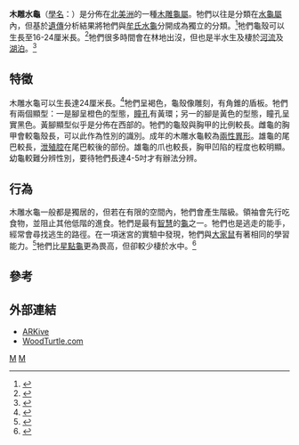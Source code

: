 {{Speciesbox
| taxon = Glyptemys insculpta
| image = N140 Sowerby & Lear 1872 (glyptemys insculpta).jpg
| status = EN
| status_system = iucn2.3
| status_ref = <ref name="iucn">{{IUCN2009|assessors=Tortoise & Freshwater Turtle Specialist Group|year=1996|title=Glyptemys insculpta|id=4965|downloaded=2009-06-26}}</ref>
| binomial_authority = ([[John_Eatton_Le_Conte|Le Conte]], 1830)
}}
'''木雕水龜'''（[[學名|學名]]：''{{lang|la|Glyptemys insculpta}}''）是分佈在[[北美洲|北美洲]]的一種[[木雕龜屬|木雕龜屬]]。牠們以往是分類在[[水龜屬|水龜屬]]內，但基於[[遺傳|遺傳]]分析結果將牠們與[[牟氏水龜|牟氏水龜]]分開成為獨立的分類。<ref>{{Cite journal en|author=Feldman, C.R. and J.F. Parham|year=2002|title=Molecular phylogenetics of Emydine turtles: taxonomic revision and the evolution of shell kinesis|journal=Molecular Phylogenetics and Evolution|volume=22|pages=388-398}}</ref>牠們龜殼可以生長至16-24厘米長。<ref>{{Cite journal en|author=Saumure, R.A.|year=1992|title=''Clemmys insculpta'' Size|journal=Herpetological Review|volume=23|pages=116}}</ref>牠們很多時間會在林地出沒，但也是半水生及棲於[[河流|河流]]及[[湖泊|湖泊]]。<ref>{{Cite web|url=http://www.dnr.state.wi.us/Org/land/er/factsheets/herps/wturtle.htm|title=Wood Turtle|accessdate=2006-10-26|deadurl=yes|archiveurl=https://web.archive.org/web/20060716085735/http://www.dnr.state.wi.us/Org/land/er/factsheets/herps/wturtle.htm|archivedate=2006-07-16}}</ref>

==特徵==
木雕水龜可以生長達24厘米長。<ref name="Animal">{{cite book en|last=Kindersley |first= Dorling |year=2001,2005 |title=Animal |url=https://archive.org/details/animalencycloped00barb |location=New York City |publisher=DK Publishing |isbn=0-7894-7764-5}}</ref>牠們呈褐色，龜殼像雕刻，有角錐的盾板。牠們有兩個顯型：一是腳呈橙色的型態，[[瞳孔|瞳孔]]有黃環；另一的腳是黃色的型態，瞳孔呈實黑色。黃腳顯型似乎是分佈在西部的。牠們的龜殼與胸甲的比例較長。雌龜的胸甲會較龜殼長，可以此作為性別的識別。成年的木雕水龜較為[[兩性異形|兩性異形]]。雄龜的尾巴較長，[[泄殖腔|泄殖腔]]在尾巴較後的部份。雄龜的爪也較長，胸甲凹陷的程度也較明顯。幼龜較難分辨性別，要待牠們長達4-5吋才有辦法分辨。

==行為==
木雕水龜一般都是獨居的，但若在有限的空間內，牠們會產生階級。領袖會先行吃食物，並阻止其他低階的進食。牠們是最有[[智慧|智慧]]的[[龜|龜]]之一。牠們也是逃走的能手，經常會尋找逃生的路徑。在一項迷宮的實驗中發現，牠們與[[大家鼠|大家鼠]]有著相同的學習能力。<ref name=tinklepaugh1932>{{Cite journal en|author=OL Tinklepaugh|year=1932|title=Maze learning of a turtle|journal=Journal of Comparative Psychology|volume=13|pages=201-206}}</ref>牠們比[[星點龜|星點龜]]更為畏高，但卻較少棲於水中。<ref name=Yerkes1901>{{Cite journal en|author=Yerkes, R. M.|year=1901|title=The formation of habits in the turtle|journal=Pop. Sci. Man.|volume=58|pages=519525}}</ref>

==參考==
{{reflist}}

==外部連結==
* [https://web.archive.org/web/20080709002128/http://www.arkive.org/species/GES/reptiles/Glyptemys_insculpta/ ARKive]
* [http://www.woodturtle.com/ WoodTurtle.com] {{Wayback|url=http://www.woodturtle.com/ |date=20090415044811 }}
{{Taxonbar|from=Q844687}}

[[Category:木雕龟属|M]]
[[Category:1830年描述的动物|M]]